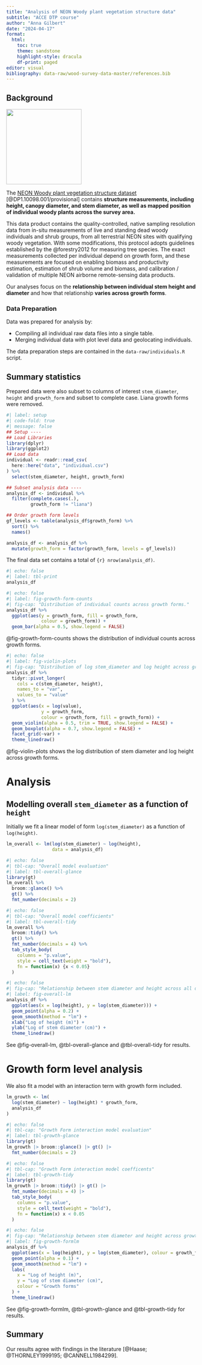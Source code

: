 ```yaml
---
title: "Analysis of NEON Woody plant vegetation structure data"
subtitle: "ACCE DTP course"
author: "Anna Gilbert"
date: "2024-04-17"
format: 
  html:
    toc: true
    theme: sandstone
    highlight-style: dracula
    df-print: paged
editor: visual
bibliography: data-raw/wood-survey-data-master/references.bib
---
```


## Background

![](data-raw/wood-survey-data-master/neon-logo.png){width="200"}

The [NEON Woody plant vegetation structure dataset](https://data.neonscience.org/data-products/DP1.10098.001) [@DP1.10098.001/provisional] contains **structure measurements, including height, canopy diameter, and stem diameter, as well as mapped position of individual woody plants across the survey area.**

This data product contains the quality-controlled, native sampling resolution data from in-situ measurements of live and standing dead woody individuals and shrub groups, from all terrestrial NEON sites with qualifying woody vegetation. With some modifications, this protocol adopts guidelines established by the @forestry2012 for measuring tree species. The exact measurements collected per individual depend on growth form, and these measurements are focused on enabling biomass and productivity estimation, estimation of shrub volume and biomass, and calibration / validation of multiple NEON airborne remote-sensing data products.

Our analyses focus on the **relationship between individual stem height and diameter** and how that relationship **varies across growth forms**.

### Data Preparation

Data was prepared for analysis by:

-   Compiling all individual raw data files into a single table.
-   Merging individual data with plot level data and geolocating individuals.

The data preparation steps are contained in the `data-raw/individuals.R` script.

## Summary statistics

Prepared data were also subset to columns of interest `stem_diameter`, `height` and `growth_form` and subset to complete case. Liana growth forms were removed.

```r
#| label: setup
#| code-fold: true
#| message: false
## Setup ----
## Load Libraries
library(dplyr)
library(ggplot2)
## Load data
individual <- readr::read_csv(
  here::here("data", "individual.csv")
) %>%
  select(stem_diameter, height, growth_form)

## Subset analysis data ----
analysis_df <- individual %>%
  filter(complete.cases(.),
         growth_form != "liana")

## Order growth form levels
gf_levels <- table(analysis_df$growth_form) %>%
  sort() %>%
  names()

analysis_df <- analysis_df %>%
  mutate(growth_form = factor(growth_form, levels = gf_levels))
```

The final data set contains a total of `{r} nrow(analysis_df)`.

```r
#| echo: false
#| label: tbl-print
analysis_df
```

```r
#| echo: false
#| label: fig-growth-form-counts
#| fig-cap: "Distribution of individual counts across growth forms."
analysis_df %>%
  ggplot(aes(y = growth_form, fill = growth_form, 
             colour = growth_form)) +
  geom_bar(alpha = 0.5, show.legend = FALSE)
```

@fig-growth-form-counts shows the distribution of individual counts across growth forms.

```r
#| echo: false
#| label: fig-violin-plots
#| fig-cap: "Distribution of log stem_diameter and log height across growth forms"
analysis_df %>%
  tidyr::pivot_longer(
    cols = c(stem_diameter, height), 
    names_to = "var",
    values_to = "value"
  ) %>%
  ggplot(aes(x = log(value),
             y = growth_form,
             colour = growth_form, fill = growth_form)) +
  geom_violin(alpha = 0.5, trim = TRUE, show.legend = FALSE) +
  geom_boxplot(alpha = 0.7, show.legend = FALSE) +
  facet_grid(~var) +
  theme_linedraw()
```

@fig-violin-plots shows the log distribution of stem diameter and log height across growth forms.

# Analysis

## Modelling overall `stem_diameter` as a function of `height`

Initially we fit a linear model of form `log(stem_diameter)` as a function of `log(height)`.

```r
lm_overall <- lm(log(stem_diameter) ~ log(height), 
                 data = analysis_df)
```

```r
#| echo: false
#| tbl-cap: "Overall model evaluation"
#| label: tbl-overall-glance
library(gt)
lm_overall %>%
  broom::glance() %>%
  gt() %>%
  fmt_number(decimals = 2)
```

```r
#| echo: false
#| tbl-cap: "Overall model coefficients"
#| label: tbl-overall-tidy
lm_overall %>%
  broom::tidy() %>%
  gt() %>%
  fmt_number(decimals = 4) %>%
  tab_style_body(
    columns = "p.value",
    style = cell_text(weight = "bold"),
    fn = function(x) {x < 0.05} 
  )
```

```r
#| echo: false
#| fig-cap: "Relationship between stem diameter and height across all data."
#| label: fig-overall-lm
analysis_df %>%
  ggplot(aes(x = log(height), y = log(stem_diameter))) +
  geom_point(alpha = 0.2) +
  geom_smooth(method = "lm") +
  xlab("Log of height (m)") +
  ylab("Log of stem diameter (cm)") +
  theme_linedraw()
```

See @fig-overall-lm, @tbl-overall-glance and @tbl-overall-tidy for results.

# Growth form level analysis

We also fit a model with an interaction term with growth form included.

```r
lm_growth <- lm(
  log(stem_diameter) ~ log(height) * growth_form,
  analysis_df
)
```

```r
#| echo: false
#| tbl-cap: "Growth Form interaction model evaluation"
#| label: tbl-growth-glance
library(gt)
lm_growth |> broom::glance() |> gt() |>
  fmt_number(decimals = 2)
```

```r
#| echo: false
#| tbl-cap: "Growth Form interaction model coefficents"
#| label: tbl-growth-tidy
library(gt)
lm_growth |> broom::tidy() |> gt() |>
  fmt_number(decimals = 4) |>
  tab_style_body(
    columns = "p.value",
    style = cell_text(weight = "bold"),
    fn = function(x) x < 0.05
  )
```

```r
#| echo: false
#| fig-cap: "Relationship between stem diameter and height across growth forms."
#| label: fig-growth-formlm
analysis_df %>%
  ggplot(aes(x = log(height), y = log(stem_diameter), colour = growth_form)) +
  geom_point(alpha = 0.1) +
  geom_smooth(method = "lm") +
  labs(
    x = "Log of height (m)",
    y = "Log of stem diameter (cm)",
    colour = "Growth forms"
  ) +
  theme_linedraw()
```

See @fig-growth-formlm, @tbl-growth-glance and @tbl-growth-tidy for results.

## Summary

Our results agree with findings in the literature [@Haase; @THORNLEY1999195; @CANNELL1984299].
